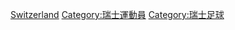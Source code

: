 {{Catnav|頁面分類|各種主題的頁面分類|按國家分類|各國人物|瑞士人}}
{{Catnav|頁面分類|人类社会|人物|各國人物|瑞士人}}
{{Catnav|頁面分類|人物|各國人物|瑞士人}}
{{Commons category|Association football players from Switzerland}}

[[Category:各国足球运动员|Switzerland]]
[[Category:瑞士運動員|Category:瑞士運動員]]
[[Category:瑞士足球|Category:瑞士足球]]